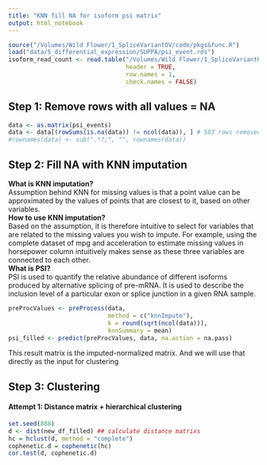 ```yaml
---
title: "KNN fill NA for isoform psi matrix"
output: html_notebook
---
```


```r
source("/Volumes/Wild Flower/1_SpliceVariantOV/code/pkgs&func.R")
load("data/5_differential_expression/SUPPA/psi_event.rds")
isoform_read_count <- read.table("/Volumes/Wild Flower/1_SpliceVariantOV/data/3_flair/pacbio/flair_counts_filtered.tsv", 
                                 header = TRUE, 
                                 row.names = 1, 
                                 check.names = FALSE)
```

## Step 1: Remove rows with all values = NA     
```r
data <- as.matrix(psi_events)
data <- data[(rowSums(is.na(data)) != ncol(data)), ] # 503 rows removed 
#rownames(data) <- sub(".*?;", "", rownames(data))
```

## Step 2: Fill NA with KNN imputation    
**What is KNN imputation?**    
Assumption behind KNN for missing values is that a point value can be approximated by the values of points that are closest to it, based on other variables.     
**How to use KNN imputation?**    
Based on the assumption, it is therefore intuitive to select for variables that are related to the missing values you wish to impute. For example, using the complete dataset of mpg and acceleration to estimate missing values in horsepower column intuitively makes sense as these three variables are connected to each other.          
**What is PSI?**    
PSI is used to quantify the relative abundance of different isoforms produced by alternative splicing of pre-mRNA. It is used to describe the inclusion level of a particular exon or splice junction in a given RNA sample.    
```r
preProcValues <- preProcess(data,
                            method = c("knnImpute"),
                            k = round(sqrt(ncol(data))),
                            knnSummary = mean)
psi_filled <- predict(preProcValues, data, na.action = na.pass)
```
This result matrix is the imputed-normalized matrix. And we will use that directly as the input for clustering     

## Step 3: Clustering      
#### Attempt 1: Distance matrix + hierarchical clustering    
```r
set.seed(888)
d <- dist(new_df_filled) ## calculate distance matrixs
hc = hclust(d, method = "complete")
cophenetic.d = cophenetic(hc)
cor.test(d, cophenetic.d)
```


























